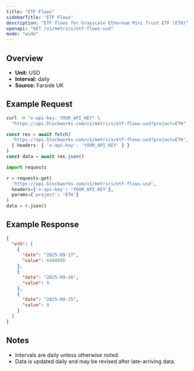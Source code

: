 ```yaml
---
title: "ETF Flows"
sidebarTitle: "ETF Flows"
description: "ETF flows for Grayscale Ethereum Mini Trust ETF (ETH)"
openapi: "GET /v1/metrics/etf-flows-usd"
mode: "wide"
---
```


## Overview

- **Unit:** USD
- **Interval:** daily
- **Source:** Farside UK

## Example Request

<CodeGroup>

```bash cURL
curl -H "x-api-key: YOUR_API_KEY" \
  "https://api.blockworks.com/v1/metrics/etf-flows-usd?project=ETH"
```

```typescript TypeScript
const res = await fetch(
  'https://api.blockworks.com/v1/metrics/etf-flows-usd?project=ETH',
  { headers: { 'x-api-key': 'YOUR_API_KEY' } }
)
const data = await res.json()
```

```python Python
import requests

r = requests.get(
  'https://api.blockworks.com/v1/metrics/etf-flows-usd',
  headers={'x-api-key': 'YOUR_API_KEY'},
  params={'project': 'ETH'}
)
data = r.json()
```

</CodeGroup>

## Example Response

```json
{
  "eth": [
    {
      "date": "2025-09-17",
      "value": 6400000
    },
    {
      "date": "2025-09-16",
      "value": 0
    },
    {
      "date": "2025-09-15",
      "value": 0
    }
  ]
}
```

## Notes
- Intervals are daily unless otherwise noted.
- Data is updated daily and may be revised after late-arriving data.